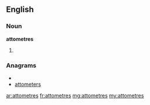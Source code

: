 ==English==

===Noun===
'''attometres'''

# {{plural of|[[attometre]]}}

===Anagrams===
* {{alphagram|aeemorsttt}}
* [[attometers#English|attometers]]

[[ar:attometres]]
[[fr:attometres]]
[[mg:attometres]]
[[my:attometres]]